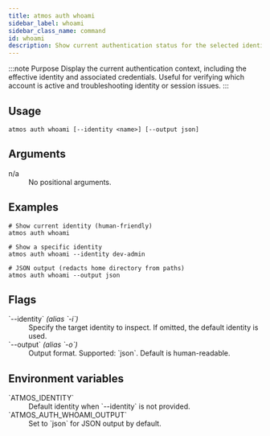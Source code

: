 ```yaml
---
title: atmos auth whoami
sidebar_label: whoami
sidebar_class_name: command
id: whoami
description: Show current authentication status for the selected identity.
---
```


:::note Purpose
Display the current authentication context, including the effective identity and associated credentials. Useful for verifying which account is active and troubleshooting identity or session issues.
:::

<Screengrab title="atmos auth whoami --help" slug="atmos-auth-whoami--help" />

## Usage

```shell
atmos auth whoami [--identity <name>] [--output json]
```

## Arguments

<dl>
  <dt>n/a</dt>
  <dd>No positional arguments.</dd>
</dl>

## Examples

```shell
# Show current identity (human-friendly)
atmos auth whoami

# Show a specific identity
atmos auth whoami --identity dev-admin

# JSON output (redacts home directory from paths)
atmos auth whoami --output json
```

## Flags

<dl>
  <dt>`--identity` <em>(alias `-i`)</em></dt>
  <dd>Specify the target identity to inspect. If omitted, the default identity is used.</dd>

  <dt>`--output` <em>(alias `-o`)</em></dt>
  <dd>Output format. Supported: `json`. Default is human-readable.</dd>
</dl>

## Environment variables

<dl>
  <dt>`ATMOS_IDENTITY`</dt>
  <dd>Default identity when `--identity` is not provided.</dd>

  <dt>`ATMOS_AUTH_WHOAMI_OUTPUT`</dt>
  <dd>Set to `json` for JSON output by default.</dd>
</dl>
